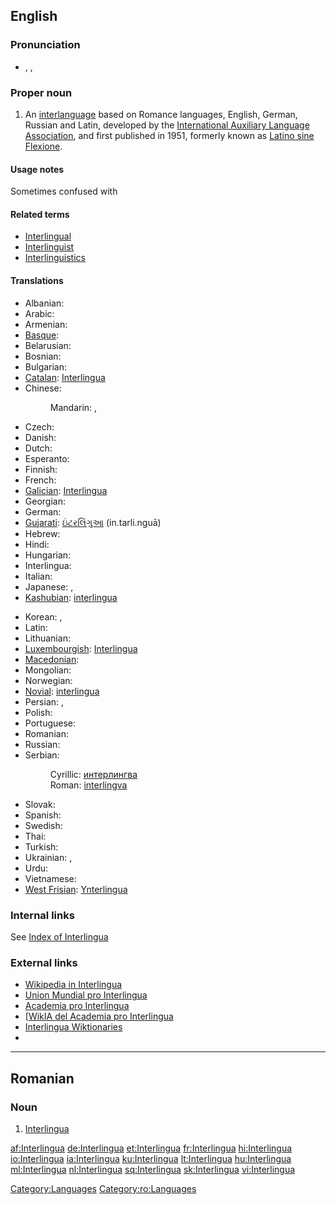 {{also|interlingua}}
==English==
{{wikipedia}}
{{interwiktionary|code=ia}}

===Pronunciation===
* {{enPR|ĭn'tə(r)lĭng"wə}}, {{IPA|/ˈɪntə(r)ˌlɪŋgwə/}}, {{SAMPA|/"Int@(r)%lINgw@/}}

===Proper noun===
{{en-proper noun}}

# An [[interlanguage]] based on Romance languages, English, German, Russian and Latin, developed by the [[International Auxiliary Language Association]], and first published in 1951, formerly known as [[Latino sine Flexione]].

====Usage notes====
Sometimes confused with {{term|Interlingue}}

====Related terms====
* [[Interlingual]]
* [[Interlinguist]]
* [[Interlinguistics]]

====Translations====
{{trans-top|interlanguage based on Romance languages}}
* Albanian: {{t-|sq|interlingua|xs=Albanian}}
* Arabic: {{t|ar|إنترلنغوا|f|tr='intarlinghwa}}
* Armenian: {{t-|hy|ինտերլինգվա|tr=interlingva}}
* [[Basque]]: {{t+|eu|interlingua|xs=Basque}}
* Belarusian: {{t|be|інтэрлінгва|f|tr=interlínhva|xs=Belarusian}}
* Bosnian: {{t-|bs|interlingva|m}}
* Bulgarian: {{t|bg|интерлингва|f|tr=interlíngva}}
* [[Catalan]]: [[Interlingua#Catalan|Interlingua]] {{f}}
* Chinese:
*: Mandarin: {{t-|cmn|國際語|sc=Hani}},  {{t-|cmn|国际语|tr=Guójì-yǔ|sc=Hani}}
* Czech: {{t+|cs|interlingua}}
* Danish: {{t-|da|interlingua}}
* Dutch: {{t+|nl|Interlingua}}
* Esperanto: {{t+|eo|Interlingvao|xs=Esperanto}}
* Finnish: {{t+|fi|interlingua}}
* French: {{t+|fr|Interlingua}}
* [[Galician]]: [[Interlingua#Galician|Interlingua]]
* Georgian: {{t|ka|ინტერლინგუა|tr=interlingua|sc=Geor|xs=Georgian}}
* German: {{t+|de|Interlingua}}
* [[Gujarati]]: [[ઇંટરલિંગુઆ]] (in.tarli.nguā)
* Hebrew: {{t-|he|אינטרלינגואה|f|tr=interlingua}}
* Hindi: {{t+|hi|इंटरलिंगुआ|tr=in.tarli.nguā|xs=Hindi}}
* Hungarian: {{t+|hu|interlingva}}
* Interlingua: {{t+|ia|interlingua|xs=Interlingua}}
* Italian: {{t+|it|interlingua}}
* Japanese: {{t+|ja|インターリングア|tr=Intāringua}},  {{t|ja|インターリングア語|tr=Intāringua-go}}
* [[Kashubian]]: [[interlingua]]
{{trans-mid}}
* Korean: {{t|ko|인테르링구아|tr=Intereuringgua|sc=Hang}},  {{t|ko|인터링구아|tr=Inteoringgua|sc=Hang}}
* Latin: {{t-|la|Interlingua}}
* Lithuanian: {{t+|lt|Interlingua|xs=Lithuanian}}
* [[Luxembourgish]]: [[Interlingua#Luxembourgish|Interlingua]]
* [[Macedonian]]: {{t|mk|интерлингва|f|tr=interlíngva}}
* Mongolian: {{t|mn|интерлингва|tr=interlíngva|sc=Cyrl|xs=Mongolian}}
* Norwegian: {{t-|no|Interlingua}}
* [[Novial]]: [[interlingua]]
* Persian: {{t|fa|زبان میانجی|tr=zabān-e miyānjī|xs=Persian}},  {{t|fa|اینترلینگو|tr=interlingua|xs=Persian}}
* Polish: {{t+|pl|interlingua|f}}
* Portuguese: {{t+|pt|interlíngua|f}}
* Romanian: {{t-|ro|Interlingua}}
* Russian: {{t|ru|интерлингва|f|tr=interlíngva}}
* Serbian:
*: Cyrillic: [[интерлингва]] {{m}}
*: Roman: [[interlingva]] {{m}}
* Slovak: {{t+|sk|Interlingua}}
* Spanish: {{t+|es|interlingua|f}}
* Swedish: {{t+|sv|interlingua}}
* Thai: {{t|th|ภาษาอินเตอร์ลิงกวา|tr=paasăa inderlinggwaa}}
* Turkish: {{t+|tr|İnterlingua}}
* Ukrainian: {{t+|uk|інтерлінгва|f|tr=interlínhva, interlíngva|xs=Ukrainian}}, {{t+|uk|інтерлінґва|f|tr=interlíngva, interlínhva|xs=Ukrainian}}
* Urdu: {{t|ur|انٹرلنگوا|tr=in.tarli.nguā|xs=Urdu}}
* Vietnamese: {{t+|vi|Interlingua|xs=Vietnamese}}
* [[West Frisian]]: [[Ynterlingua]]
{{trans-bottom}}

===Internal links===

See [[Index:Interlingua | Index of Interlingua]]

===External links===
* [http://ia.wikipedia.org Wikipedia in Interlingua]
* [http://www.interlingua.com Union Mundial pro Interlingua]
* [http://www.googlegroups.com/group/academiaprointerlingua/ Academia pro Interlingua]
* [[http://interlingua.wikia.com WikIA del Academia pro Interlingua]
* [http://ia.wiktionary.org/wiki/Frontispicio Interlingua Wiktionaries]
* {{ISO 639|link=Ethnologue|1code=ia|code=ina}}

[[Category:Languages]]

----

==Romanian==

===Noun===
{{infl|ro|proper noun|gender=f}}

# [[#English|Interlingua]]

[[Category:ro:Languages]]

[[af:Interlingua]]
[[de:Interlingua]]
[[et:Interlingua]]
[[fr:Interlingua]]
[[hi:Interlingua]]
[[io:Interlingua]]
[[ia:Interlingua]]
[[ku:Interlingua]]
[[lt:Interlingua]]
[[hu:Interlingua]]
[[ml:Interlingua]]
[[nl:Interlingua]]
[[sq:Interlingua]]
[[sk:Interlingua]]
[[vi:Interlingua]]